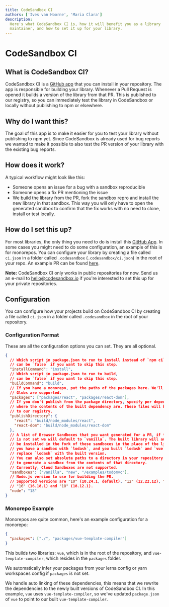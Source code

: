 ```yaml
---
title: CodeSandbox CI
authors: ['Ives van Hoorne', 'Maria Clara']
description:
  Here's what CodeSandbox CI is, how it will benefit you as a library
  maintainer, and how to set it up for your library.
---
```


# CodeSandbox CI

## What is CodeSandbox CI?

CodeSandbox CI is a [GitHub app](https://github.com/apps/codesandbox-ci) that you
can install in your repository. The app is responsible for building your
library. Whenever a Pull Request is opened it builds a version of the library
from that PR. This is published to our registry, so you can immediately test the
library in CodeSandbox or locally without publishing to npm or elsewhere.

## Why do I want this?

The goal of this app is to make it easier for you to test your library without
publishing to npm yet. Since CodeSandbox is already used for bug reports we
wanted to make it possible to also test the PR version of your library with the
existing bug reports.

## How does it work?

A typical workflow might look like this:

- Someone opens an issue for a bug with a sandbox reproducible
- Someone opens a fix PR mentioning the issue
- We build the library from the PR, fork the sandbox repro and install the new
  library in that sandbox. This way you will only have to open the generated
  sandbox to confirm that the fix works with no need to clone, install or test
  locally.

## How do I set this up?

For most libraries, the only thing you need to do is install this
[GitHub App](https://github.com/apps/codesandbox-ci). In some cases you might need
to do some configuration, an example of this is for monorepos. You can configure
your library by creating a file called `ci.json` in a folder called
`.codesandbox` (`.codesandbox/ci.json`) in the root of your repo. An example PR
can be found [here](https://github.com/facebook/react/pull/17175).

**Note:** CodeSandbox CI only works in public repositories for now. Send us an e-mail to hello@codesandbox.io if you're interested to set this up for your private repositories.

## Configuration

You can configure how your projects build on CodeSandbox CI by creating a file
called `ci.json` in a folder called `.codesandbox` in the root of your
repository.

### Configuration Format

These are all the configuration options you can set. They are all optional.

```json
{
  // Which script in package.json to run to install instead of `npm ci` or `yarn install`,
  // can be `false` if you want to skip this step.
  "installCommand": "install",
  // Which script in package.json to run to build,
  // can be `false` if you want to skip this step.
  "buildCommand": "build",
  // If you have a monorepo, put the paths of the packages here. We'll infer the package names.
  // Globs are supported.
  "packages": ["packages/react", "packages/react-dom"],
  // If you don't publish from the package directory, specify per dependency
  // where the contents of the built dependency are. These files will be uploaded
  // to our registry.
  "publishDirectory": {
    "react": "build/node_modules/react",
    "react-dom": "build/node_modules/react-dom"
  },
  // A list of Browser Sandboxes that you want generated for a PR, if this list
  // is not set we will default to `vanilla`. The built library will automatically
  // be installed in the fork of these sandboxes in the place of the library. So if
  // you have a sandbox with `lodash`, and you built `lodash` and `vue`, we will only
  // replace `lodash` with the built version.
  // You can also set absolute paths to a directory in your repository. We will make sure
  // to generate a sandbox from the contents of that directory.
  // Currently, Cloud Sandboxes are not supported.
  "sandboxes": ["vanilla", "new", "/examples/todomvc"],
  // Node.js version to use for building the PR.
  // Supported versions are "10" (10.24.1, default), "12" (12.22.12), "14" (14.21.1),
  // "16" (16.18.1) and "18" (18.12.1).
  "node": "18"
}
```

### Monorepo Example

Monorepos are quite common, here's an example configuration for a monorepo:

```json
{
  "packages": ["./", "packages/vue-template-compiler"]
}
```

This builds two libraries: `vue`, which is in the root of the repository, and
`vue-template-compiler`, which resides in the `packages` folder.

We automatically infer your packages from your lerna config or yarn workspaces
config if `packages` is not set.

We handle auto linking of these dependencies, this means that we rewrite the
dependencies to the newly built versions of CodeSandbox CI. In this example,
`vue` uses `vue-template-compiler`, so we've updated `package.json` of `vue` to
point to our built `vue-template-compiler`.